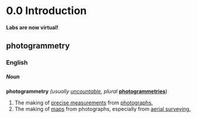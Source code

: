# 0.0 Introduction
#### Labs are now virtual!

## photogrammetry
### English
##### **Noun**
**photogrammetry** *(usually [uncountable](00demo2), plural* [**photogrammetries**]())
1. The making of [precise measurements]() from [photographs.]()
2. The making of [maps]() from photographs, especially from [aerial surveying.]()
